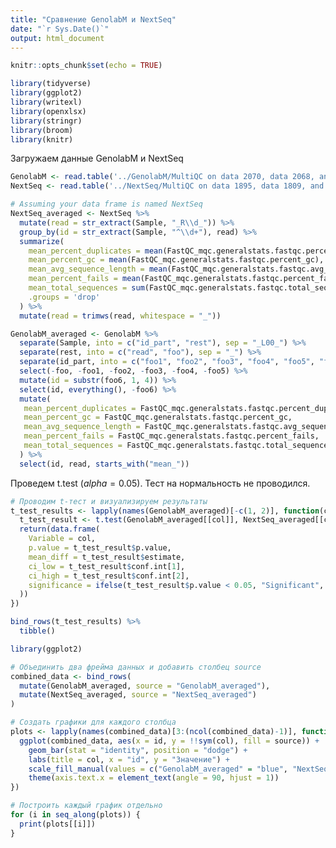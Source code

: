 ```yaml
---
title: "Сравнение GenolabM и NextSeq"
date: "`r Sys.Date()`"
output: html_document
---
```


```r
knitr::opts_chunk$set(echo = TRUE)

library(tidyverse)
library(ggplot2)
library(writexl)
library(openxlsx)
library(stringr)
library(broom)
library(knitr)
```

Загружаем данные GenolabM и NextSeq

```r
GenolabM <- read.table('../GenolabM/MultiQC on data 2070, data 2068, and others_ Stats/general_stats.tabular', header = T)
NextSeq <- read.table('../NextSeq/MultiQC on data 1895, data 1809, and others_ Stats/general_stats.tabular', header = T)
```

```r
# Assuming your data frame is named NextSeq
NextSeq_averaged <- NextSeq %>%
  mutate(read = str_extract(Sample, "_R\\d_")) %>%
  group_by(id = str_extract(Sample, "^\\d+"), read) %>%
  summarize(
    mean_percent_duplicates = mean(FastQC_mqc.generalstats.fastqc.percent_duplicates),
    mean_percent_gc = mean(FastQC_mqc.generalstats.fastqc.percent_gc),
    mean_avg_sequence_length = mean(FastQC_mqc.generalstats.fastqc.avg_sequence_length),
    mean_percent_fails = mean(FastQC_mqc.generalstats.fastqc.percent_fails),
    mean_total_sequences = sum(FastQC_mqc.generalstats.fastqc.total_sequences),
    .groups = 'drop'
  ) %>%
  mutate(read = trimws(read, whitespace = "_"))
```


```r
GenolabM_averaged <- GenolabM %>%
  separate(Sample, into = c("id_part", "rest"), sep = "_L00_") %>%
  separate(rest, into = c("read", "foo"), sep = "_") %>%
  separate(id_part, into = c("foo1", "foo2", "foo3", "foo4", "foo5", "foo6"), sep = "_") %>%
  select(-foo, -foo1, -foo2, -foo3, -foo4, -foo5) %>%
  mutate(id = substr(foo6, 1, 4)) %>% 
  select(id, everything(), -foo6) %>% 
  mutate(
   mean_percent_duplicates = FastQC_mqc.generalstats.fastqc.percent_duplicates,
   mean_percent_gc = FastQC_mqc.generalstats.fastqc.percent_gc,
   mean_avg_sequence_length = FastQC_mqc.generalstats.fastqc.avg_sequence_length,
   mean_percent_fails = FastQC_mqc.generalstats.fastqc.percent_fails,
   mean_total_sequences = FastQC_mqc.generalstats.fastqc.total_sequences,
  ) %>% 
  select(id, read, starts_with("mean_"))
```
Проведем t.test ($alpha=0.05$). Тест на нормальность не проводился.

```r

# Проводим t-тест и визуализируем результаты
t_test_results <- lapply(names(GenolabM_averaged)[-c(1, 2)], function(col) {
  t_test_result <- t.test(GenolabM_averaged[[col]], NextSeq_averaged[[col]], paired=TRUE)
  return(data.frame(
    Variable = col,
    p.value = t_test_result$p.value,
    mean_diff = t_test_result$estimate,
    ci_low = t_test_result$conf.int[1],
    ci_high = t_test_result$conf.int[2],
    significance = ifelse(t_test_result$p.value < 0.05, "Significant", "Not Significant")
  ))
})

bind_rows(t_test_results) %>% 
  tibble()


```



```r
library(ggplot2)

# Объединить два фрейма данных и добавить столбец source
combined_data <- bind_rows(
  mutate(GenolabM_averaged, source = "GenolabM_averaged"),
  mutate(NextSeq_averaged, source = "NextSeq_averaged")
)

# Создать графики для каждого столбца
plots <- lapply(names(combined_data)[3:(ncol(combined_data)-1)], function(col) {
  ggplot(combined_data, aes(x = id, y = !!sym(col), fill = source)) +
    geom_bar(stat = "identity", position = "dodge") +
    labs(title = col, x = "id", y = "Значение") +
    scale_fill_manual(values = c("GenolabM_averaged" = "blue", "NextSeq_averaged" = "red")) +
    theme(axis.text.x = element_text(angle = 90, hjust = 1))
})

# Построить каждый график отдельно
for (i in seq_along(plots)) {
  print(plots[[i]])
}

```




